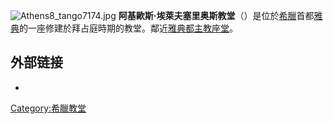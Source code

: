{{Unreferenced|time=2015-09-26T02:51:02+00:00}}
{{expand language|time=2017-07-23T14:12:43+00:00 }}
{{coord|37|58|30.02|N|23|43|48.06|E|type:landmark_region:GR_scale:2000|display=title}}
[[File:Athens8_tango7174.jpg|thumb]]
'''阿基歐斯·埃萊夫塞里奥斯教堂'''（{{lang-el|Ναός Θεοτόκου Γοργοεπήκοου και Αγίου Ελευθερίου}}）是位於[[希臘|希臘]]首都[[雅典|雅典]]的一座修建於拜占庭時期的教堂。鄰近[[雅典都主教座堂|雅典都主教座堂]]。

== 外部链接 ==
*{{commons category-inline|Panagía Gorgoepíkoös}}
{{拜占庭希腊}}
{{Church-stub}}
[[Category:希臘教堂|Category:希臘教堂]]